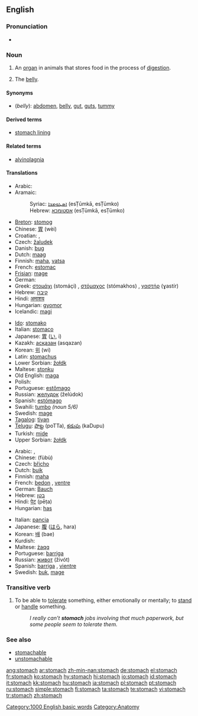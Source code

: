 ==English==
{{wikipedia}}
===Pronunciation===
*{{audio|en-us-stomach.ogg|Audio (US)}}

===Noun===
{{en-noun}}

# An [[organ]] in animals that stores food in the process of [[digestion]].
# {{informal}} The [[belly]].

====Synonyms====
*(''belly''): [[abdomen]], [[belly]], [[gut]], [[guts]], [[tummy]]

====Derived terms====
*[[stomach lining]]

====Related terms====
*[[alvinolagnia]]

====Translations====
{{trans-top|organ that stores food}}
*Arabic: {{ARchar|[[معدة]]}} {{unicode|(máʕida)}} {{f}}
*Aramaic:
*:Syriac: [[ܐܣܛܘܡܟܐ]] (esṬūmkā, esṬūmko) {{m}}
*:Hebrew: [[אסטומכא]] (esṬūmkā, esṬūmko) {{m}}
*[[Breton]]: [[stomog]] {{m}}
*Chinese: [[胃]] (wèi)
*Croatian: {{t|hr|želudac|m}}, {{t|hr|stomak|m}}
*Czech: [[žaludek]] {{m}}
*Danish: [[bug#Danish|bug]] {{c}}
*Dutch: [[maag]] {{f}}
*Finnish: [[maha]], [[vatsa]]
*French: [[estomac]] {{m}}
*[[Frisian]]: [[mage]]
*German: {{t+|de|Magen}} {{m}}
*Greek: [[στομάχι]] (stomáçi) {{n}}, [[στόμαχος]] (stómakhos) {{m}}, [[γαστήρ]] (ɣastír) {{m}}
*Hebrew: [[קיבה]] {{f}}
*Hindi: [[अमाशय]] {{m}}
*Hungarian: [[gyomor]]
*Icelandic: [[magi]] {{m}}
{{trans-mid}}
*[[Ido]]: [[stomako]]
*Italian: [[stomaco]] {{m}}
*Japanese: [[胃]] ([[い]], i)
*Kazakh: [[асқазан]] (asqazan)
*Korean: [[위]] (wi)
*Latin: [[stomachus]] {{m}}
*Lower Sorbian: [[žołdk]] {{m}}
*Maltese: [[stonku]] {{m}}
*Old English: [[maga#Old English|maga]] {{m}}
*Polish: {{t|pl|żołądek}} {{m}}
*Portuguese: [[estômago]] {{m}}
*Russian: [[желудок]] (želúdok) {{m}}
*Spanish: [[estómago]] {{m}}
*Swahili:  [[tumbo]]  ''(noun 5/6)''
*Swedish: [[mage]] {{c}}
*[[Tagalog]]: [[tiyan]]
*[[Telugu]]: [[పొట్ట]] (poTTa), [[కడుపు]] (kaDupu)
*Turkish: [[mide]]
*Upper Sorbian: [[žołdk]] {{m}}
{{trans-bottom}}

{{trans-top|belly}}
*Arabic: {{ARchar|[[معدة]]}} {{unicode|(máʕida)}} {{f}}, {{Arab|[[بطن|بَطْن]]}} {{unicode|(baʈn)}} {{f}}
*Chinese: {{zh-ts|腹部|腹部}} (fùbù)
*Czech: [[břicho]] {{n}}
*Dutch: [[buik]]
*Finnish: [[maha]]
*French: [[bedon]] {{m}}, [[ventre]] {{m}}
*German: [[Bauch]] {{m}}
*Hebrew: [[בטן]] {{f}}
*Hindi: [[पेट]] (pēṭa) {{m}}
*Hungarian: [[has#Hungarian|has]]
{{trans-mid}}
*Italian: [[pancia]] {{f}}
*Japanese: [[腹]] ([[はら]], hara)
*Korean: [[배]] (bae)
*Kurdish: {{KUchar|[[زگ]]}}
*Maltese: [[żaqq]] {{f}}
*Portuguese: [[barriga#Portuguese|barriga]] {{f}}
*Russian: [[живот]] (živót) {{m}}
*Spanish: [[barriga#Spanish|barriga]] {{f}}, [[vientre]] {{m}}
*Swedish: [[buk#Swedish|buk]], [[mage#Swedish|mage]] {{c}}
{{trans-bottom}}

===Transitive verb===
{{rfc-trverb|Transitive verb}}
{{en-verb}}

# To be able to [[tolerate]] something, either emotionally or mentally; to [[stand]] or [[handle]] something.
#:''I really can’t '''stomach''' jobs involving that much paperwork, but some people seem to tolerate them.''

===See also===
*[[stomachable]]
*[[unstomachable]]

[[Category:1000 English basic words]]
[[Category:Anatomy]]

[[ang:stomach]]
[[ar:stomach]]
[[zh-min-nan:stomach]]
[[de:stomach]]
[[el:stomach]]
[[fr:stomach]]
[[ko:stomach]]
[[hy:stomach]]
[[hi:stomach]]
[[io:stomach]]
[[id:stomach]]
[[it:stomach]]
[[kk:stomach]]
[[hu:stomach]]
[[ja:stomach]]
[[pl:stomach]]
[[pt:stomach]]
[[ru:stomach]]
[[simple:stomach]]
[[fi:stomach]]
[[ta:stomach]]
[[te:stomach]]
[[vi:stomach]]
[[tr:stomach]]
[[zh:stomach]]